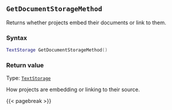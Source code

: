 ## `GetDocumentStorageMethod`

Returns whether projects embed their documents or link to them.

### Syntax {-}

``` .lua
TextStorage GetDocumentStorageMethod()
```

### Return value {-}

Type: [`TextStorage`](#textstorage)

How projects are embedding or linking to their source.

{{< pagebreak >}}
